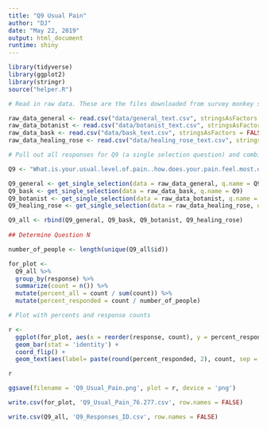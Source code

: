 ```yaml
---
title: "Q9 Usual Pain"
author: "DJ"
date: "May 22, 2019"
output: html_document
runtime: shiny
---
```


```r
library(tidyverse)
library(ggplot2)
library(stringr)
source("helper.R")
```

```r
# Read in raw data. These are the files downloaded from survey monkey saved as a .csv

raw_data_general <- read.csv("data/general_text.csv", stringsAsFactors = FALSE)
raw_data_botanist <- read.csv("data/botanist_text.csv", stringsAsFactors = FALSE)
raw_data_bask <- read.csv("data/bask_text.csv", stringsAsFactors = FALSE)
raw_data_healing_rose <- read.csv("data/healing_rose_text.csv", stringsAsFactors = FALSE)

```

```r
# Pull out all responses for Q9 (a single selection question) and combine

Q9 <- "What.is.your.usual.level.of.pain..how.does.your.pain.feel.most.of.the.time.."

Q9_general <- get_single_selection(data = raw_data_general, q.name = Q9)
Q9_bask <- get_single_selection(data = raw_data_bask, q.name = Q9)
Q9_botanist <- get_single_selection(data = raw_data_botanist, q.name = Q9)
Q9_healing_rose <- get_single_selection(data = raw_data_healing_rose, q.name = Q9)

Q9_all <- rbind(Q9_general, Q9_bask, Q9_botanist, Q9_healing_rose)
  
## Determine Question N

number_of_people <- length(unique(Q9_all$id))

```

```r

for_plot <- 
  Q9_all %>%
  group_by(response) %>%
  summarize(count = n()) %>%
  mutate(percent_all = count / sum(count)) %>%
  mutate(percent_responded = count / number_of_people)

```

```r
# Plot with percents and response counts

r <- 
  ggplot(for_plot, aes(x = reorder(response, count), y = percent_responded)) +
  geom_bar(stat = 'identity') +
  coord_flip() +
  geom_text(aes(label= paste(round(percent_responded, 2), count, sep = "***")))

r

```

```r

ggsave(filename = 'Q9_Usual_Pain.png', plot = r, device = 'png')

write.csv(for_plot, 'Q9_Usual_Pain_76.277.csv', row.names = FALSE)

write.csv(Q9_all, 'Q9_Responses_ID.csv', row.names = FALSE)

```